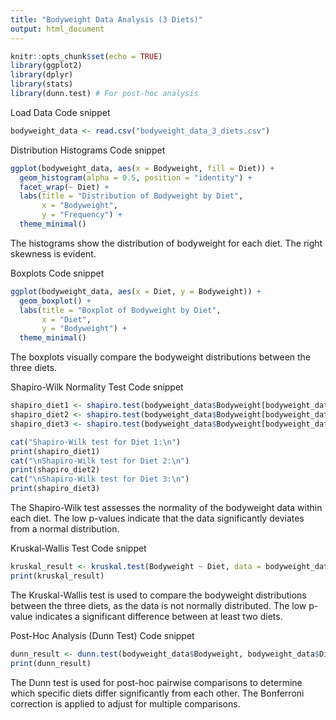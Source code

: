 ---
title: "Bodyweight Data Analysis (3 Diets)"
output: html_document
---

```{r setup, include=FALSE}
knitr::opts_chunk$set(echo = TRUE)
library(ggplot2)
library(dplyr)
library(stats)
library(dunn.test) # For post-hoc analysis
```

Load Data
Code snippet
```{r}
bodyweight_data <- read.csv("bodyweight_data_3_diets.csv")
```

Distribution Histograms
Code snippet

```{r}
ggplot(bodyweight_data, aes(x = Bodyweight, fill = Diet)) +
  geom_histogram(alpha = 0.5, position = "identity") +
  facet_wrap(~ Diet) +
  labs(title = "Distribution of Bodyweight by Diet",
       x = "Bodyweight",
       y = "Frequency") +
  theme_minimal()
```


The histograms show the distribution of bodyweight for each diet. The right skewness is evident.

Boxplots
Code snippet

```{r}
ggplot(bodyweight_data, aes(x = Diet, y = Bodyweight)) +
  geom_boxplot() +
  labs(title = "Boxplot of Bodyweight by Diet",
       x = "Diet",
       y = "Bodyweight") +
  theme_minimal()
```


The boxplots visually compare the bodyweight distributions between the three diets.

Shapiro-Wilk Normality Test
Code snippet

```{r}
shapiro_diet1 <- shapiro.test(bodyweight_data$Bodyweight[bodyweight_data$Diet == "Diet 1"])
shapiro_diet2 <- shapiro.test(bodyweight_data$Bodyweight[bodyweight_data$Diet == "Diet 2"])
shapiro_diet3 <- shapiro.test(bodyweight_data$Bodyweight[bodyweight_data$Diet == "Diet 3"])

cat("Shapiro-Wilk test for Diet 1:\n")
print(shapiro_diet1)
cat("\nShapiro-Wilk test for Diet 2:\n")
print(shapiro_diet2)
cat("\nShapiro-Wilk test for Diet 3:\n")
print(shapiro_diet3)
```


The Shapiro-Wilk test assesses the normality of the bodyweight data within each diet. The low p-values indicate that the data significantly deviates from a normal distribution.

Kruskal-Wallis Test
Code snippet

```{r}
kruskal_result <- kruskal.test(Bodyweight ~ Diet, data = bodyweight_data)
print(kruskal_result)
```

The Kruskal-Wallis test is used to compare the bodyweight distributions between the three diets, as the data is not normally distributed. The low p-value indicates a significant difference between at least two diets.

Post-Hoc Analysis (Dunn Test)
Code snippet
```{r}
dunn_result <- dunn.test(bodyweight_data$Bodyweight, bodyweight_data$Diet, method = "bonferroni")
print(dunn_result)
```

The Dunn test is used for post-hoc pairwise comparisons to determine which specific diets differ significantly from each other. The Bonferroni correction is applied to adjust for multiple comparisons.